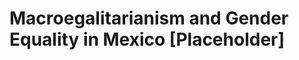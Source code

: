 # Macroegalitarianism and Gender Equality in Mexico [Placeholder]

<!-- @Piscapo2024 cites Freidenberg and Alva Huitrón 2017, 16–17: Freidenberg, Flavia, and Raymundo Alva Huitrón. 2017. “¡Las reglas importan! Impulsando la representación política de las mujeres desde las leyes electorales en perspectiva multinivel.” In La representación política de las mujeres en México, edited by Flavia Freidenberg, 1–43. Mexico City: Instituto Nacional Federal. on state gender quotas, also Atenea 2017: “La democracia paritaria en México: Avances y desafíos.” ONU Mujeres México. Accessed July 4, 2023. https://mexico.unwomen.org/es/digiteca/publicaciones/2017/10/diagnostico-atenea-la-democracia-paritaria-en-mexico. -->